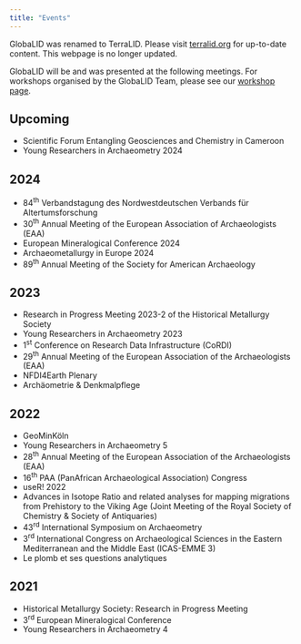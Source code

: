 ```yaml
---
title: "Events"
---
```


::: {.callout-important title="Page moved"}
GlobaLID was renamed to TerraLID. Please visit [terralid.org](https://terralid.org/) for up-to-date content. This webpage is no longer updated. 
:::

GlobaLID will be and was presented at the following meetings. For workshops organised by the GlobaLID Team, please see our [workshop page](workshop-current.qmd). 

## Upcoming

* Scientific Forum Entangling Geosciences and Chemistry in Cameroon
* Young Researchers in Archaeometry 2024

## 2024

* 84^th^ Verbandstagung des Nordwestdeutschen Verbands für Altertumsforschung
* 30^th^ Annual Meeting of the European Association of Archaeologists (EAA)
* European Mineralogical Conference 2024
* Archaeometallurgy in Europe 2024
* 89^th^ Annual Meeting of the Society for American Archaeology

## 2023

* Research in Progress Meeting 2023-2 of the Historical Metallurgy Society
* Young Researchers in Archaeometry 2023
* 1^st^ Conference on Research Data Infrastructure (CoRDI)
* 29^th^ Annual Meeting of the European Association of the Archaeologists (EAA)
* NFDI4Earth Plenary
* Archäometrie & Denkmalpflege

## 2022

* GeoMinKöln
* Young Researchers in Archaeometry 5
* 28^th^ Annual Meeting of the European Association of the Archaeologists (EAA)
* 16^th^ PAA (PanAfrican Archaeological Association) Congress
* useR! 2022
* Advances in Isotope Ratio and related analyses for mapping migrations from Prehistory to the Viking Age (Joint Meeting of the Royal Society of Chemistry & Society of Antiquaries)
* 43^rd^ International Symposium on Archaeometry
* 3^rd^ International Congress on Archaeological Sciences in the Eastern Mediterranean and the Middle East (ICAS-EMME 3)
* Le plomb et ses questions analytiques

## 2021

* Historical Metallurgy Society: Research in Progress Meeting
* 3^rd^ European Mineralogical Conference
* Young Researchers in Archaeometry 4
